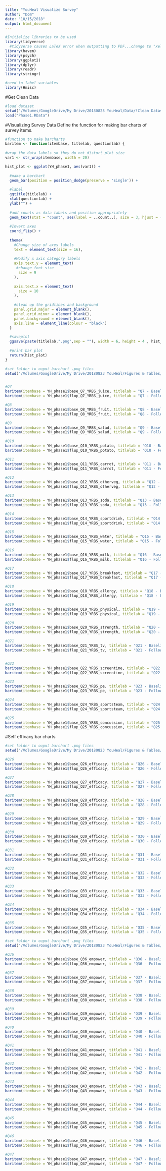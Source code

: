 ```yaml
---
title: "YouHeal Visualize Survey"
author: "Dom"
date: "10/15/2018"
output: html_document
---
```


```r
#Initialize libraries to be used
library(tidyverse)
  #tidyverse causes LaTeX error when outputting to PDF...change to "xelatex" from PDF options. Or use      HTML
library(haven)
library(psych)
library(ggplot2)
library(dplyr)
library(readr)
library(stringr)

#need to label variables
library(Hmisc)
```

#Get Clean Data
```r
#load dataset
setwd("/Volumes/GoogleDrive/My Drive/20180823 YouHeal/Data/!Clean Datasets")
load("Phase1.RData")
```

#Visualizing Survey Data
Define the function for making bar charts of survey items.
```r
#function to make barcharts
baritem <- function(itembase, titlelab, questionlab) {
  
#wrap the data labels so they do not distort plot size
var1 <- str_wrap(itembase, width = 20)

hist_plot <- ggplot(YH_phase1, aes(var1)) + 
  
  #make a barchart
  geom_bar(position = position_dodge(preserve = 'single')) +
  
  #label
  ggtitle(titlelab) +
  xlab(questionlab) +
  ylab("") +
  
  #add counts as data labels and position appropriately
  geom_text(stat = "count", aes(label = ..count..), size = 3, hjust = -.4) +
  
  #Invert axes
  coord_flip() + 
  
  theme(
    #Change size of axes labels
    text = element_text(size = 16),
        
    #Modify x axis category labels
    axis.text.y = element_text(
     #change font size
      size = 9  
    ),
    
    axis.text.x = element_text(
      size = 10
    ),
    
    #clean up the gridlines and background
    panel.grid.major = element_blank(), 
    panel.grid.minor = element_blank(), 
    panel.background = element_blank(), 
    axis.line = element_line(colour = "black")
  )

  #saveplot
  ggsave(paste(titlelab,".png",sep = ""), width = 6, height = 4 , hist_plot)
  
  #print bar plot
  return(hist_plot)
}
```

```r
#set folder to ouput barchart .png files
setwd("/Volumes/GoogleDrive/My Drive/20180823 YouHeal/Figures & Tables/YRBS Barcharts - Phase 1")


#Q7
baritem(itembase = YH_phase1$base_Q7_YRBS_juice, titlelab = "Q7 - Baseline", questionlab = "Fruit Juice")
baritem(itembase = YH_phase1$flup_Q7_YRBS_juice, titlelab = "Q7 - Follow Up", questionlab = "Fruit Juice")

#Q8
baritem(itembase = YH_phase1$base_Q8_YRBS_fruit, titlelab = "Q8 - Baseline", questionlab = "Fruit")
baritem(itembase = YH_phase1$flup_Q8_YRBS_fruit, titlelab = "Q8 - Follow Up", questionlab = "Fruit")

#Q9
baritem(itembase = YH_phase1$base_Q9_YRBS_salad, titlelab = "Q9 - Baseline", questionlab = "Salad")
baritem(itembase = YH_phase1$flup_Q9_YRBS_salad, titlelab = "Q9 - Follow Up", questionlab = "Salad")

#Q10
baritem(itembase = YH_phase1$base_Q10_YRBS_potato, titlelab = "Q10 - Baseline", questionlab = "Potatoe")
baritem(itembase = YH_phase1$flup_Q10_YRBS_potato, titlelab = "Q10 - Follow Up", questionlab = "Potatoe")

#Q11
baritem(itembase = YH_phase1$base_Q11_YRBS_carrot, titlelab = "Q11 - Baseline", questionlab = "Carrot")
baritem(itembase = YH_phase1$flup_Q11_YRBS_carrot, titlelab = "Q11 - Follow Up", questionlab = "Carrot")

#Q12
baritem(itembase = YH_phase1$base_Q12_YRBS_otherveg, titlelab = "Q12 - Baseline", questionlab = "Other Vegetable")
baritem(itembase = YH_phase1$flup_Q12_YRBS_otherveg, titlelab = "Q12 - Follow Up", questionlab = "Other Vegetable")

#Q13
baritem(itembase = YH_phase1$base_Q13_YRBS_soda, titlelab = "Q13 - Baseline", questionlab = "Soda")
baritem(itembase = YH_phase1$flup_Q13_YRBS_soda, titlelab = "Q13 - Follow Up", questionlab = "Soda")

#Q14
baritem(itembase = YH_phase1$base_Q14_YRBS_sportdrink, titlelab = "Q14 - Baseline", questionlab = "Sport Drink")
baritem(itembase = YH_phase1$flup_Q14_YRBS_sportdrink, titlelab = "Q14 - Follow Up", questionlab = "Sport Drink")

#Q15
baritem(itembase = YH_phase1$base_Q15_YRBS_water, titlelab = "Q15 - Baseline", questionlab = "Water")
baritem(itembase = YH_phase1$flup_Q15_YRBS_water, titlelab = "Q15 - Follow Up", questionlab = "Water")

#Q16
baritem(itembase = YH_phase1$base_Q16_YRBS_milk, titlelab = "Q16 - Baseline", questionlab = "Milk")
baritem(itembase = YH_phase1$flup_Q16_YRBS_milk, titlelab = "Q16 - Follow Up", questionlab = "Milk")

#Q17
baritem(itembase = YH_phase1$base_Q17_YRBS_breakfast, titlelab = "Q17 - Baseline", questionlab = "Breakfast")
baritem(itembase = YH_phase1$flup_Q17_YRBS_breakfast, titlelab = "Q17 - Follow Up", questionlab = "Breakfast")

#Q18
baritem(itembase = YH_phase1$base_Q18_YRBS_allergy, titlelab = "Q18 - Baseline", questionlab = "Allergy")
baritem(itembase = YH_phase1$flup_Q18_YRBS_allergy, titlelab = "Q18 - Follow Up", questionlab = "Allergy")

#Q19
baritem(itembase = YH_phase1$base_Q19_YRBS_physical, titlelab = "Q19 - Baseline", questionlab = "Physical")
baritem(itembase = YH_phase1$flup_Q19_YRBS_physical, titlelab = "Q19 - Follow Up", questionlab = "Physical")

#Q20
baritem(itembase = YH_phase1$base_Q20_YRBS_strength, titlelab = "Q20 - Baseline", questionlab = "Strength")
baritem(itembase = YH_phase1$flup_Q20_YRBS_strength, titlelab = "Q20 - Follow Up", questionlab = "Strength")

#Q21
baritem(itembase = YH_phase1$base_Q21_YRBS_tv, titlelab = "Q21 - Baseline", questionlab = "Television")
baritem(itembase = YH_phase1$flup_Q21_YRBS_tv, titlelab = "Q21 - Follow Up", questionlab = "Television")


#Q22
baritem(itembase = YH_phase1$base_Q22_YRBS_screentime, titlelab = "Q22 - Baseline", questionlab = "Screen Time")
baritem(itembase = YH_phase1$flup_Q22_YRBS_screentime, titlelab = "Q22 - Follow Up", questionlab = "Screen Time")

#Q23
baritem(itembase = YH_phase1$base_Q23_YRBS_pe, titlelab = "Q23 - Baseline", questionlab = "Physical Education")
baritem(itembase = YH_phase1$flup_Q23_YRBS_pe, titlelab = "Q23 - Follow Up", questionlab = "Physical Education")

#Q24
baritem(itembase = YH_phase1$base_Q24_YRBS_sportsteam, titlelab = "Q24 - Baseline", questionlab = "Sports Team")
baritem(itembase = YH_phase1$flup_Q24_YRBS_sportsteam, titlelab = "Q24 - Follow Up", questionlab = "Sports Team")

#Q25
baritem(itembase = YH_phase1$base_Q25_YRBS_concussion, titlelab = "Q25 - Baseline", questionlab = "Concussion")
baritem(itembase = YH_phase1$flup_Q25_YRBS_concussion, titlelab = "Q25 - Follow Up", questionlab = "Concussion")
```

#Self efficacy bar charts
```r
#set folder to ouput barchart .png files
setwd("/Volumes/GoogleDrive/My Drive/20180823 YouHeal/Figures & Tables/Self Efficacy - Phase 1")

#Q26
baritem(itembase = YH_phase1$base_Q26_efficacy, titlelab = "Q26 - Baseline", questionlab = "Efficacy")
baritem(itembase = YH_phase1$flup_Q26_efficacy, titlelab = "Q26 - Follow Up", questionlab = "Efficacy")

#Q27
baritem(itembase = YH_phase1$base_Q27_efficacy, titlelab = "Q27 - Baseline", questionlab = "Efficacy")
baritem(itembase = YH_phase1$flup_Q27_efficacy, titlelab = "Q27 - Follow Up", questionlab = "Efficacy")

#Q28
baritem(itembase = YH_phase1$base_Q28_efficacy, titlelab = "Q28 - Baseline", questionlab = "Efficacy")
baritem(itembase = YH_phase1$flup_Q28_efficacy, titlelab = "Q28 - Follow Up", questionlab = "Efficacy")

#Q29
baritem(itembase = YH_phase1$base_Q29_efficacy, titlelab = "Q29 - Baseline", questionlab = "Efficacy")
baritem(itembase = YH_phase1$flup_Q29_efficacy, titlelab = "Q29 - Follow Up", questionlab = "Efficacy")

#Q30
baritem(itembase = YH_phase1$base_Q30_efficacy, titlelab = "Q30 - Baseline", questionlab = "Efficacy")
baritem(itembase = YH_phase1$flup_Q30_efficacy, titlelab = "Q30 - Follow Up", questionlab = "Efficacy")

#Q31
baritem(itembase = YH_phase1$base_Q31_efficacy, titlelab = "Q31 - Baseline", questionlab = "Efficacy")
baritem(itembase = YH_phase1$flup_Q31_efficacy, titlelab = "Q31 - Follow Up", questionlab = "Efficacy")

#Q32
baritem(itembase = YH_phase1$base_Q32_efficacy, titlelab = "Q32 - Baseline", questionlab = "Efficacy")
baritem(itembase = YH_phase1$flup_Q32_efficacy, titlelab = "Q32 - Follow Up", questionlab = "Efficacy")

#Q33
baritem(itembase = YH_phase1$base_Q33_efficacy, titlelab = "Q33 - Baseline", questionlab = "Efficacy")
baritem(itembase = YH_phase1$flup_Q33_efficacy, titlelab = "Q33 - Follow Up", questionlab = "Efficacy")

#Q34
baritem(itembase = YH_phase1$base_Q34_efficacy, titlelab = "Q34 - Baseline", questionlab = "Efficacy")
baritem(itembase = YH_phase1$flup_Q34_efficacy, titlelab = "Q34 - Follow Up", questionlab = "Efficacy")

#Q35
baritem(itembase = YH_phase1$base_Q35_efficacy, titlelab = "Q35 - Baseline", questionlab = "Efficacy")
baritem(itembase = YH_phase1$flup_Q35_efficacy, titlelab = "Q35 - Follow Up", questionlab = "Efficacy")
```

```r
#set folder to ouput barchart .png files
setwd("/Volumes/GoogleDrive/My Drive/20180823 YouHeal/Figures & Tables/Empowerment - Phase 1")

#Q36
baritem(itembase = YH_phase1$base_Q36_empower, titlelab = "Q36 - Baseline", questionlab = "Empowerment")
baritem(itembase = YH_phase1$flup_Q36_empower, titlelab = "Q36 - Follow Up", questionlab = "Empowerment")

#Q37
baritem(itembase = YH_phase1$base_Q37_empower, titlelab = "Q37 - Baseline", questionlab = "Empowerment")
baritem(itembase = YH_phase1$flup_Q37_empower, titlelab = "Q37 - Follow Up", questionlab = "Empowerment")

#Q38
baritem(itembase = YH_phase1$base_Q38_empower, titlelab = "Q38 - Baseline", questionlab = "Empowerment")
baritem(itembase = YH_phase1$flup_Q38_empower, titlelab = "Q38 - Follow Up", questionlab = "Empowerment")

#Q39
baritem(itembase = YH_phase1$base_Q39_empower, titlelab = "Q39 - Baseline", questionlab = "Empowerment")
baritem(itembase = YH_phase1$flup_Q39_empower, titlelab = "Q39 - Follow Up", questionlab = "Empowerment")

#Q40
baritem(itembase = YH_phase1$base_Q40_empower, titlelab = "Q40 - Baseline", questionlab = "Empowerment")
baritem(itembase = YH_phase1$flup_Q40_empower, titlelab = "Q40 - Follow Up", questionlab = "Empowerment")

#Q41
baritem(itembase = YH_phase1$base_Q41_empower, titlelab = "Q41 - Baseline", questionlab = "Empowerment")
baritem(itembase = YH_phase1$flup_Q41_empower, titlelab = "Q41 - Follow Up", questionlab = "Empowerment")

#Q42
baritem(itembase = YH_phase1$base_Q42_empower, titlelab = "Q42 - Baseline", questionlab = "Empowerment")
baritem(itembase = YH_phase1$flup_Q42_empower, titlelab = "Q42 - Follow Up", questionlab = "Empowerment")

#Q43
baritem(itembase = YH_phase1$base_Q43_empower, titlelab = "Q43 - Baseline", questionlab = "Empowerment")
baritem(itembase = YH_phase1$flup_Q43_empower, titlelab = "Q43 - Follow Up", questionlab = "Empowerment")

#Q44
baritem(itembase = YH_phase1$base_Q44_empower, titlelab = "Q44 - Baseline", questionlab = "Empowerment")
baritem(itembase = YH_phase1$flup_Q44_empower, titlelab = "Q44 - Follow Up", questionlab = "Empowerment")

#Q45
baritem(itembase = YH_phase1$base_Q45_empower, titlelab = "Q45 - Baseline", questionlab = "Empowerment")
baritem(itembase = YH_phase1$flup_Q45_empower, titlelab = "Q45 - Follow Up", questionlab = "Empowerment")

#Q46
baritem(itembase = YH_phase1$base_Q46_empower, titlelab = "Q46 - Baseline", questionlab = "Empowerment")
baritem(itembase = YH_phase1$flup_Q46_empower, titlelab = "Q46 - Follow Up", questionlab = "Empowerment")

#Q47
baritem(itembase = YH_phase1$base_Q47_empower, titlelab = "Q47 - Baseline", questionlab = "Empowerment")
baritem(itembase = YH_phase1$flup_Q47_empower, titlelab = "Q47 - Follow Up", questionlab = "Empowerment")
```